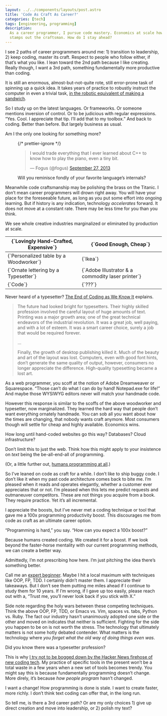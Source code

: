 ```yaml
---
layout: ../../components/layouts/post.astro
title: 'Code As Craft As Career?'
categories: [tech]
tags: [engineering, programming]
description:
  As a career programmer, I pursue code mastery. Economics at scale however
  stamps out the craftsman. How do I stay ahead?
---
```


I see 2 paths of career programmers around me: 1) transition to leadership, 2)
keep coding, master its craft. Respect to people who follow either, if that’s
what you like. I lean toward the 2nd path because I like creating. Really
though, I want a 3rd path, something fundamentally more productive than coding.

It is still an enormous, almost-but-not-quite rote, still error-prone task of
spinning up a quick idea. It takes years of practice to robustly instruct the
computer in even a trivial task, [in the robotic equivalent of making a
sandwich][Imperative thinking and the making of sandwiches].

So I study up on the latest languages. Or frameworks. Or someone mentions
inversion of control. Or to be judicious with regular expressions. “Yes. Cool. I
appreciate that tip. I’ll add that to my toolbox.” And back to coding. Better
than before. But largely business as usual.

Am I the only one looking for something more?

<figure>
  {/* prettier-ignore */}
  <blockquote class='twitter-tweet' lang='en'>
    <p>
      I would trade everything that I ever learned about C++ to know how to play
      the piano, even a tiny bit.
    </p>
    — Fogus (@fogus) <a href='https://twitter.com/fogus/statuses/383661140439363584'>September 27, 2013</a>
  </blockquote>
  <script
    async
    src='//platform.twitter.com/widgets.js'
    charSet='utf-8'
  ></script>
  <figcaption>
    Will you reminisce fondly of your favorite language’s internals?
  </figcaption>
</figure>

Meanwhile code craftsmanship may be polishing the brass on the Titanic. I don’t
mean career programmers will drown right away. You will have your place for the
foreseeable future, as long as you put some effort into ongoing learning. But if
history is any indication, technology _accelerates_ forward. It does not move at
a constant rate. There may be less time for you than you think.

We see whole creative industries marginalized or eliminated by production at
scale.

<table class='text-center'>
  <thead>
    <tr class='bg-gray-100'>
      <th class='border-b border-gray-500 px-4 py-2'>
        {`Lovingly Hand-Crafted, Expensive`}
      </th>
      <th class='border-b border-l border-gray-500 px-4 py-2'>
        {`Good Enough, Cheap`}
      </th>
    </tr>
  </thead>
  <tbody>
    <tr>
      <td class='border-b border-gray-500 px-4 py-2'>
        {`Personalized table by a Woodworker`}
      </td>
      <td class='border-b border-l border-gray-500 px-4 py-2'>{`Ikea`}</td>
    </tr>
    <tr>
      <td class='border-b border-gray-500 px-4 py-2'>
        {`Ornate lettering by a Typesetter`}
      </td>
      <td class='border-b border-l border-gray-500 px-4 py-2'>
        {`Adobe Illustrator & a commodity laser printer`}
      </td>
    </tr>
    <tr>
      <td class='border-gray-500 px-4 py-2'>{`Code`}</td>
      <td class='border-l border-gray-500 px-4 py-2'>{`???`}</td>
    </tr>
  </tbody>
</table>

Never heard of a typesetter? [The End of Coding as We Know It] explains.

> The future had looked bright for typesetters. Their highly skilled profession
> involved the careful layout of huge amounts of text. Printing was a major
> growth area; one of the great technical endeavors of the industrial
> revolution. It was a great job, well paying, and with a lot of esteem. It was
> a smart career choice, surely a job that would be required forever.
>
> …
>
> Finally, the growth of desktop publishing killed it. Much of the beauty and
> art of the layout was lost. Computers, even with good font hints, don’t
> generate the same quality of output, however, consumers no longer appreciate
> the difference. High-quality typesetting became a lost art.

As a web programmer, you scoff at the notion of Adobe Dreamweaver or
Squarespace. “Those can’t do what I can do by hand! Notepad.exe for life!” And
maybe those WYSIWYG editors never will match your handmade code.

However this response is similar to the scoffs of the above woodworker and
typesetter, now marginalized. They learned the hard way that people don’t want
everything ornately handmade. You can sob all you want about how the times are
changing, that nobody wants craft anymore. Most consumers though will settle for
cheap and highly available. Economics wins.

How long until hand-coded websites go this way? Databases? Cloud infrastructure?

Don’t limit this to just the web. Think how this might apply to your insistence
on _text_ being the be-all-end-all of programming.

(Or, a little further out, [humans programming at all][Humans Need Not Apply].)

So I’ve leaned on code as craft for a while. I don’t like to ship buggy code. I
don’t like it when my past code architecture comes back to bite me. I’m pleased
when it reads and operates elegantly, whether a customer ever appreciates that
or not. I’m pleased when this lets me predict requests and outmaneuver
competitors. These are not things you acquire from a book. They require
practice. Yet it’s all incremental.

I appreciate the boosts, but I’ve never met a coding technique or tool that gave
me a 100x programming productivity boost. This discourages me from code as craft
as an ultimate career option.

“Programming is hard,” you say. “How can you expect a 100x boost?”

Because humans created coding. We created it for a boost. If we look beyond the
faster-horse mentality with our current programming methods, we can create a
better way.

Admittedly, I’m not prescribing how here. I’m just pitching the idea there’s
something better.

Call me an [expert
beginner][How Developers Stop Learning: Rise of the Expert Beginner]. Maybe I
hit a local maximum with techniques like OOP, FP, TDD. I certainly didn’t master
them. I appreciate their takeaways. But I don’t see them putting me miles ahead
if I continue to study them for 10 years. If I’m wrong, if I gave up too easily,
please reach out with a, “Trust me, you’ll never look back if you stick with X.”

Side note regarding the holy wars between these competing techniques. Think the
above OOP, FP, TDD, or Emacs vs. Vim, spaces vs. tabs, Python vs. Ruby. The fact
our industry hasn’t unanimously adopted one side or the other and moved on
indicates that neither is sufficient. Fighting for the side you happen to be on
is not worth the stress. The technology that ultimately matters is not some
hotly debated contender. What matters is the technology where _you forget what
the old way of doing things even was_.

Did you know there was a typesetter profession?

This is why [I try not to be bogged down by the Hacker News firehose of new
coding tech][Ongoing Learning in Breadth & Depth]. My practice of specific tools
in the present won’t be a total waste in a few years when a new set of tools
becomes trendy. You might say this is because fundamentally programming doesn’t
change. More direly, it’s because _how people program_ hasn’t changed.

I want a change! How programming is done is stale. I want to create faster, more
richly. I don’t think text coding can offer that, in the long run.

So tell me, is there a 3rd career path? Or are my only choices 1) give up direct
creation and move into leadership, or 2) polish my text?

[Imperative thinking and the making of sandwiches]:
  http://www.lighttable.com/2014/07/18/imperative-thinking/
[The End of Coding as We Know It]:
  http://theprogrammersparadox.blogspot.ca/2009/04/end-of-coding-as-we-know-it.html
[Humans Need Not Apply]: https://www.youtube.com/watch?v=7Pq-S557XQU
[How Developers Stop Learning: Rise of the Expert Beginner]:
  http://www.daedtech.com/how-developers-stop-learning-rise-of-the-expert-beginner
[Ongoing Learning in Breadth & Depth]:
  /posts/ongoing-learning-in-breadth-&-depth/
